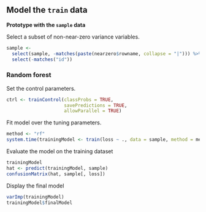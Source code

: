 ## Model the `train` data

**Prototype with the `sample` data**

Select a subset of non-near-zero variance variables.

```r
sample <-
  select(sample, -matches(paste(nearzero$rowname, collapse = "|"))) %>%
  select(-matches("id"))
```


### Random forest

Set the control parameters.

```r
ctrl <- trainControl(classProbs = TRUE,
                     savePredictions = TRUE,
                     allowParallel = TRUE)
```

Fit model over the tuning parameters.

```r
method <- "rf"
system.time(trainingModel <- train(loss ~ ., data = sample, method = method))
```

Evaluate the model on the training dataset

```r
trainingModel
hat <- predict(trainingModel, sample)
confusionMatrix(hat, sample[, loss])
```

Display the final model

```r
varImp(trainingModel)
trainingModel$finalModel
```
